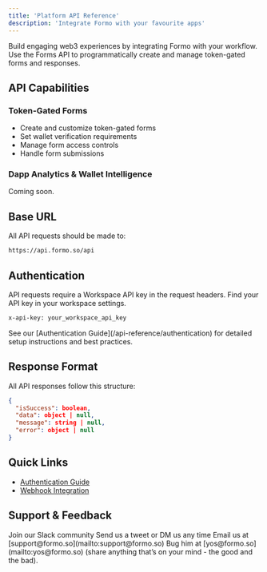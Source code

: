 ```yaml
---
title: 'Platform API Reference'
description: 'Integrate Formo with your favourite apps'
---
```


Build engaging web3 experiences by integrating Formo with your workflow.
Use the Forms API to programmatically create and manage token-gated forms and responses. 

## API Capabilities

### Token-Gated Forms

-   Create and customize token-gated forms
-   Set wallet verification requirements
-   Manage form access controls
-   Handle form submissions

### Dapp Analytics & Wallet Intelligence

Coming soon.

## Base URL

All API requests should be made to:

```bash
https://api.formo.so/api
```

## Authentication

API requests require a Workspace API key in the request headers. Find your API key in your workspace settings.

```bash
x-api-key: your_workspace_api_key
```

<Info>
	See our [Authentication Guide](/api-reference/authentication) for detailed
	setup instructions and best practices.
</Info>

## Response Format

All API responses follow this structure:

```json
{
  "isSuccess": boolean,
  "data": object | null,
  "message": string | null,
  "error": object | null
}
```

## Quick Links

-   [Authentication Guide](/api-reference/authentication)
-   [Webhook Integration](/api-reference/webhooks)

## Support & Feedback

<CardGroup cols={2}>
  <Card title="Slack" icon="slack" href="https://join.slack.com/t/formocommunity/shared_invite/zt-30yc4uxx0-s6EL_Ywn99moAOSqlvV9HA">
    Join our Slack community
  </Card>
  <Card title="Twitter" icon="x" href="https://x.com/getformo">
    Send us a tweet or DM us any time
  </Card>
  <Card title="Email" icon="envelope" href="mailto:support@formo.so">
    Email us at [support@formo.so](mailto:support@formo.so)
  </Card>
  <Card title="Founder" icon="comments" href="mailto:yos@formo.so">
    Bug him at [yos@formo.so](mailto:yos@formo.so) (share anything that’s on your mind - the good and the bad).
  </Card>
</CardGroup>